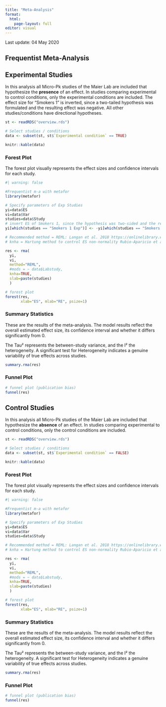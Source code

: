 ```yaml
---
title: "Meta-Analysis"
format: 
  html:
    page-layout: full
editor: visual
---
```


Last update: 04 May 2020

## Frequentist Meta-Analysis

::: panel-tabset
## Experimental Studies

In this analysis all Micro-Pk studies of the Maier Lab are included that hypothesize the **presence** of an effect. In studies comparing experimental to control conditions, only the experimental conditions are included. The effect size for "Smokers 1" is inverted, since a two-tailed hypothesis was formulated and the resulting effect was negative. All other studies/conditions have directional hypotheses.

```r
st <- readRDS("overview.rds")

# Select studies / conditions
data <- subset(st, st$`Experimental condition` == TRUE)

knitr::kable(data)
```

### Forest Plot

The forest plot visually represents the effect sizes and confidence intervals for each study.

```r
#| warning: false

#Frequentist m-a with metafor 
library(metafor)

# Specify parameters of Exp Studies
yi=data$ES
vi=data$Var
studies=data$Study
# invert ES of Smokers 1, since the hypothesis was two-sided and the results showed a negative effect (smokers are avoiding smoking-related images)
yi[which(studies == "Smokers 1 Exp")] <- -yi[which(studies == "Smokers 1 Exp")]

# Recommended method = REML: Langan et al. 2018 https://onlinelibrary.wiley.com/doi/10.1002/jrsm.1316
# knha = Hartung method to control ES non-normality Rubio-Aparicio et al. 2018

res <- rma(
  yi,
  vi, 
  method="REML",
  #mods = ~ data$Labstudy,
  knha=TRUE,
  slab=paste(studies)
  )

# forest plot
forest(res, 
       xlab="ES", mlab="RE", psize=1)

```

### Summary Statistics

These are the results of the meta-analysis. The model results reflect the overall estimated effect size, its confidence interval and whether it differs significantly from 0.

The Tau² represents the between-study variance, and the I² the heterogeneity. A significant test for Heterogeneity indicates a genuine variability of true effects across studies.

```r
summary.rma(res)
```

### Funnel Plot

```r
# funnel plot (publication bias)
funnel(res)
```

## Control Studies

In this analysis all Micro-Pk studies of the Maier Lab are included that hypothesize the **absence** of an effect. In studies comparing experimental to control conditions, only the control conditions are included.

```r
st <- readRDS("overview.rds")

# Select studies / conditions
data <- subset(st, st$`Experimental condition` == FALSE)

knitr::kable(data)
```

### Forest Plot

The forest plot visually represents the effect sizes and confidence intervals for each study.

```r
#| warning: false

#Frequentist m-a with metafor 
library(metafor)

# Specify parameters of Exp Studies
yi=data$ES
vi=data$Var
studies=data$Study

# Recommended method = REML: Langan et al. 2018 https://onlinelibrary.wiley.com/doi/10.1002/jrsm.1316
# knha = Hartung method to control ES non-normality Rubio-Aparicio et al. 2018

res <- rma(
  yi,
  vi, 
  method="REML",
  #mods = ~ data$Labstudy,
  knha=TRUE,
  slab=paste(studies)
  )

# forest plot
forest(res, 
       xlab="ES", mlab="RE", psize=1)

```

### Summary Statistics

These are the results of the meta-analysis. The model results reflect the overall estimated effect size, its confidence interval and whether it differs significantly from 0.

The Tau² represents the between-study variance, and the I² the heterogeneity. A significant test for Heterogeneity indicates a genuine variability of true effects across studies.

```r
summary.rma(res)
```

### Funnel Plot

```r
# funnel plot (publication bias)
funnel(res)
```
:::

